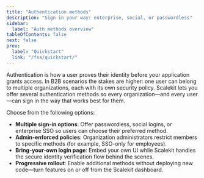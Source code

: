 ```yaml
---
title: "Authentication methods"
description: "Sign in your way: enterprise, social, or passwordless"
sidebar:
  label: "Auth methods overview"
tableOfContents: false
next: false
prev:
  label: "Quickstart"
  link: "/fsa/quickstart/"
---
```


Authentication is how a user proves their identity before your application grants access. In B2B scenarios the stakes are higher: one user can belong to multiple organizations, each with its own security policy. Scalekit lets you offer several authentication methods so every organization—and every user—can sign in the way that works best for them.

Choose from the following options:

<CardGrid>

  <LinkCard
    title="Passwordless"
    href="/fsa/guides/passwordless/"
    description="Users sign in using verification code (OTP) or a secure magic link sent to their email."
  />

  <LinkCard
    title="Social logins"
    href="/fsa/guides/social-logins/"
    description="Users sign in using their existing accounts from popular social media platforms like Google or GitHub."
  />
  <LinkCard
    title="Enterprise SSO"
    href="/fsa/guides/enterprise-sso/"
    description="Users sign in with their organization's Single Sign-On (SSO) credentials."
  />

</CardGrid>

- **Multiple sign-in options**: Offer passwordless, social logins, or enterprise SSO so users can choose their preferred method.
- **Admin-enforced policies**: Organization administrators restrict members to specific methods (for example, SSO-only for employees). <Badge type="note" text="Coming soon" />
- **Bring-your-own login page**: Embed your own UI while Scalekit handles the secure identity verification flow behind the scenes.
- **Progressive rollout**: Enable additional methods without deploying new code—turn features on or off from the Scalekit dashboard.